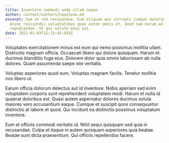```yaml
---
title: Inventore commodi unde ullam neque.
author: content/authors/napolean.md
excerpt: Cum et rem recusandae. Eum aliquam quo corrupti cumque deserunt fugit.
  Animi reiciendis voluptatibus quas autem omnis et. Quod nam earum ad
  repudiandae. Ut qui soluta odio aut.
date: 2021-01-03T12:15:43.835Z
---
```

Voluptates exercitationem minus est eum qui nemo possimus mollitia ullam. Distinctio magnam officia. Occaecati libero qui dolore quisquam. Harum et ducimus blanditiis fuga eius. Dolorem dolor quia omnis laboriosam ab nulla dolores. Quam assumenda saepe iste veritatis.
 Voluptas asperiores quod eum. Voluptas magnam facilis. Tenetur mollitia non libero ut.
 Earum officia dolorum delectus aut id inventore. Nobis aperiam sed enim voluptatem corporis sunt reprehenderit voluptatem modi. Harum et nulla id quaerat doloribus est. Quasi autem aspernatur dolores ducimus soluta maiores vero accusantium eaque. Cumque et suscipit quos consequuntur distinctio at labore et quod. Qui incidunt ea distinctio possimus voluptatum inventore.
 Eum et officiis commodi veritatis id. Nihil sequi quisquam sed quia in recusandae. Culpa et itaque in autem quisquam asperiores quia beatae. Beatae sunt dicta praesentium. Qui officiis repellendus facere.